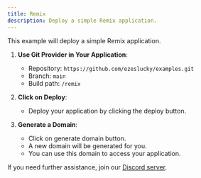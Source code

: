 ```yaml
---
title: Remix
description: Deploy a simple Remix application.
---
```



This example will deploy a simple Remix application.


1. **Use Git Provider in Your Application**:
   - Repository: `https://github.com/ezeslucky/examples.git`
   - Branch: `main`
   - Build path: `/remix`

2. **Click on Deploy**:
   - Deploy your application by clicking the deploy button.

3. **Generate a Domain**:
    - Click on generate domain button.
    - A new domain will be generated for you.
    - You can use this domain to access your application.
    
If you need further assistance, join our [Discord server](https://discord.com/invite/2tBnJ3jDJc).